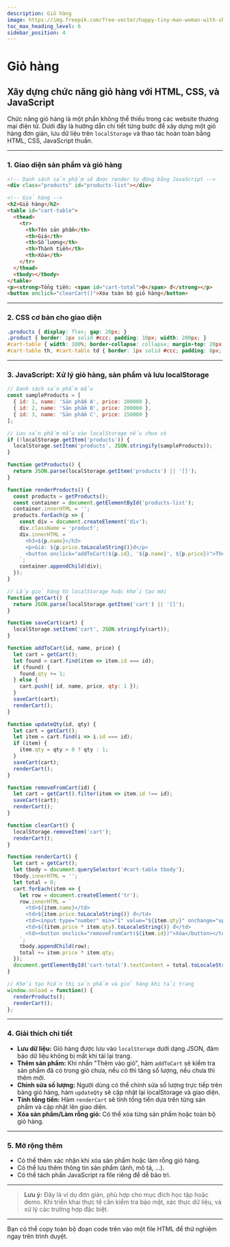 ```yaml
---
description: Giỏ hàng
image: https://img.freepik.com/free-vector/happy-tiny-man-woman-with-shopping-bags-huge-gift-boxes_778687-1341.jpg?ga=GA1.1.984609672.1742786693&semt=ais_items_boosted&w=740
toc_max_heading_level: 6
sidebar_position: 4
---
```



# Giỏ hàng

## Xây dựng chức năng giỏ hàng với HTML, CSS, và JavaScript

Chức năng giỏ hàng là một phần không thể thiếu trong các website thương mại điện tử. Dưới đây là hướng dẫn chi tiết từng bước để xây dựng một giỏ hàng đơn giản, lưu dữ liệu trên `localStorage` và thao tác hoàn toàn bằng HTML, CSS, JavaScript thuần.

---

### 1. Giao diện sản phẩm và giỏ hàng

```html
<!-- Danh sách sản phẩm sẽ được render tự động bằng JavaScript -->
<div class="products" id="products-list"></div>

<!-- Giỏ hàng -->
<h2>Giỏ hàng</h2>
<table id="cart-table">
  <thead>
    <tr>
      <th>Tên sản phẩm</th>
      <th>Giá</th>
      <th>Số lượng</th>
      <th>Thành tiền</th>
      <th>Xóa</th>
    </tr>
  </thead>
  <tbody></tbody>
</table>
<p><strong>Tổng tiền: <span id="cart-total">0</span> đ</strong></p>
<button onclick="clearCart()">Xóa toàn bộ giỏ hàng</button>
```

---

### 2. CSS cơ bản cho giao diện

```css
.products { display: flex; gap: 20px; }
.product { border: 1px solid #ccc; padding: 10px; width: 200px; }
#cart-table { width: 100%; border-collapse: collapse; margin-top: 20px; }
#cart-table th, #cart-table td { border: 1px solid #ccc; padding: 8px; text-align: center; }
```

---

### 3. JavaScript: Xử lý giỏ hàng, sản phẩm và lưu localStorage

```js
// Danh sách sản phẩm mẫu
const sampleProducts = [
  { id: 1, name: 'Sản phẩm A', price: 100000 },
  { id: 2, name: 'Sản phẩm B', price: 200000 },
  { id: 3, name: 'Sản phẩm C', price: 150000 }
];

// Lưu sản phẩm mẫu vào localStorage nếu chưa có
if (!localStorage.getItem('products')) {
  localStorage.setItem('products', JSON.stringify(sampleProducts));
}

function getProducts() {
  return JSON.parse(localStorage.getItem('products') || '[]');
}

function renderProducts() {
  const products = getProducts();
  const container = document.getElementById('products-list');
  container.innerHTML = '';
  products.forEach(p => {
    const div = document.createElement('div');
    div.className = 'product';
    div.innerHTML = `
      <h3>${p.name}</h3>
      <p>Giá: ${p.price.toLocaleString()}đ</p>
      <button onclick="addToCart(${p.id}, '${p.name}', ${p.price})">Thêm vào giỏ</button>
    `;
    container.appendChild(div);
  });
}

// Lấy giỏ hàng từ localStorage hoặc khởi tạo mới
function getCart() {
  return JSON.parse(localStorage.getItem('cart') || '[]');
}

function saveCart(cart) {
  localStorage.setItem('cart', JSON.stringify(cart));
}

function addToCart(id, name, price) {
  let cart = getCart();
  let found = cart.find(item => item.id === id);
  if (found) {
    found.qty += 1;
  } else {
    cart.push({ id, name, price, qty: 1 });
  }
  saveCart(cart);
  renderCart();
}

function updateQty(id, qty) {
  let cart = getCart();
  let item = cart.find(i => i.id === id);
  if (item) {
    item.qty = qty > 0 ? qty : 1;
  }
  saveCart(cart);
  renderCart();
}

function removeFromCart(id) {
  let cart = getCart().filter(item => item.id !== id);
  saveCart(cart);
  renderCart();
}

function clearCart() {
  localStorage.removeItem('cart');
  renderCart();
}

function renderCart() {
  let cart = getCart();
  let tbody = document.querySelector('#cart-table tbody');
  tbody.innerHTML = '';
  let total = 0;
  cart.forEach(item => {
    let row = document.createElement('tr');
    row.innerHTML = `
      <td>${item.name}</td>
      <td>${item.price.toLocaleString()} đ</td>
      <td><input type="number" min="1" value="${item.qty}" onchange="updateQty(${item.id}, this.value)"></td>
      <td>${(item.price * item.qty).toLocaleString()} đ</td>
      <td><button onclick="removeFromCart(${item.id})">Xóa</button></td>
    `;
    tbody.appendChild(row);
    total += item.price * item.qty;
  });
  document.getElementById('cart-total').textContent = total.toLocaleString();
}

// Khởi tạo hiển thị sản phẩm và giỏ hàng khi tải trang
window.onload = function() {
  renderProducts();
  renderCart();
};
```

---

### 4. Giải thích chi tiết

- **Lưu dữ liệu:** Giỏ hàng được lưu vào `localStorage` dưới dạng JSON, đảm bảo dữ liệu không bị mất khi tải lại trang.
- **Thêm sản phẩm:** Khi nhấn "Thêm vào giỏ", hàm `addToCart` sẽ kiểm tra sản phẩm đã có trong giỏ chưa, nếu có thì tăng số lượng, nếu chưa thì thêm mới.
- **Chỉnh sửa số lượng:** Người dùng có thể chỉnh sửa số lượng trực tiếp trên bảng giỏ hàng, hàm `updateQty` sẽ cập nhật lại localStorage và giao diện.
- **Tính tổng tiền:** Hàm `renderCart` sẽ tính tổng tiền dựa trên từng sản phẩm và cập nhật lên giao diện.
- **Xóa sản phẩm/Làm rỗng giỏ:** Có thể xóa từng sản phẩm hoặc toàn bộ giỏ hàng.

---

### 5. Mở rộng thêm
- Có thể thêm xác nhận khi xóa sản phẩm hoặc làm rỗng giỏ hàng.
- Có thể lưu thêm thông tin sản phẩm (ảnh, mô tả, ...).
- Có thể tách phần JavaScript ra file riêng để dễ bảo trì.

---

> **Lưu ý:** Đây là ví dụ đơn giản, phù hợp cho mục đích học tập hoặc demo. Khi triển khai thực tế cần kiểm tra bảo mật, xác thực dữ liệu, và xử lý các trường hợp đặc biệt.

---

Bạn có thể copy toàn bộ đoạn code trên vào một file HTML để thử nghiệm ngay trên trình duyệt.
